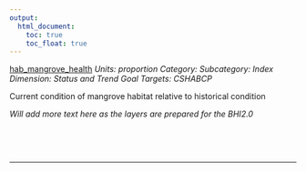 ```yaml
---
output:
  html_document:
    toc: true
    toc_float: true
---
```


[hab_mangrove_health](https://github.com/OHI-Science/bhi/blob/master/baltic/layers/hab_mangrove_health_gl2018placeholder.csv)
*Units: proportion*
*Category:*
*Subcategory:*
*Index Dimension: Status and Trend*
*Goal Targets: CSHABCP*

Current condition of mangrove habitat relative to historical condition

*Will add more text here as the layers are prepared for the BHI2.0*

<br>



<br>

--- 
